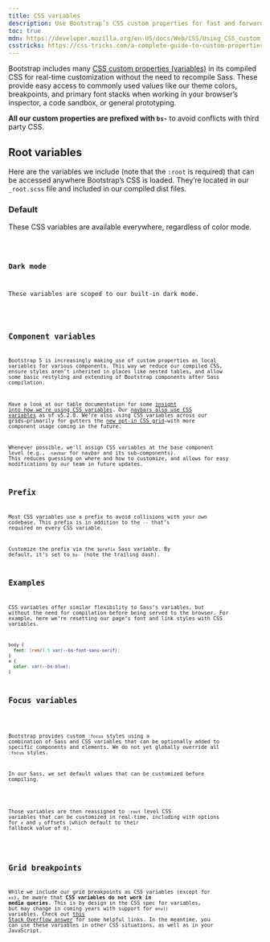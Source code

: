 ```yaml
---
title: CSS variables
description: Use Bootstrap’s CSS custom properties for fast and forward-looking design and development.
toc: true
mdn: https://developer.mozilla.org/en-US/docs/Web/CSS/Using_CSS_custom_properties
csstricks: https://css-tricks.com/a-complete-guide-to-custom-properties/
---
```


Bootstrap includes many [CSS custom properties (variables)](https://developer.mozilla.org/en-US/docs/Web/CSS/Using_CSS_custom_properties) in its compiled CSS for real-time customization without the need to recompile Sass. These provide easy access to commonly used values like our theme colors, breakpoints, and primary font stacks when working in your browser’s inspector, a code sandbox, or general prototyping.

**All our custom properties are prefixed with `bs-`** to avoid conflicts with third party CSS.

## Root variables

Here are the variables we include (note that the `:root` is required) that can be accessed anywhere Bootstrap’s CSS is loaded. They’re located in our `_root.scss` file and included in our compiled dist files.

### Default

These CSS variables are available everywhere, regardless of color mode.

<Code lang="css" filePath="dist/css/bootstrap.css" fileMatch=":(root,\n\[data-bs-theme=light\] {[^}]*})" />

### Dark mode

These variables are scoped to our built-in dark mode.

<Code lang="css" filePath="dist/css/bootstrap.css" fileMatch="(\[data-bs-theme=dark\] {[^}]*})" />

## Component variables

Bootstrap 5 is increasingly making use of custom properties as local variables for various components. This way we reduce our compiled CSS, ensure styles aren’t inherited in places like nested tables, and allow some basic restyling and extending of Bootstrap components after Sass compilation.

Have a look at our table documentation for some [insight into how we’re using CSS variables]([[docsref:/content/tables#how-do-the-variants-and-accented-tables-work]]). Our [navbars also use CSS variables]([[docsref:/components/navbar#css]]) as of v5.2.0. We’re also using CSS variables across our grids—primarily for gutters the [new opt-in CSS grid]([[docsref:/layout/css-grid]])—with more component usage coming in the future.

Whenever possible, we'll assign CSS variables at the base component level (e.g., `.navbar` for navbar and its sub-components). This reduces guessing on where and how to customize, and allows for easy modifications by our team in future updates.

## Prefix

Most CSS variables use a prefix to avoid collisions with your own codebase. This prefix is in addition to the `--` that’s required on every CSS variable.

Customize the prefix via the `$prefix` Sass variable. By default, it’s set to `bs-` (note the trailing dash).

## Examples

CSS variables offer similar flexibility to Sass’s variables, but without the need for compilation before being served to the browser. For example, here we’re resetting our page’s font and link styles with CSS variables.

```css
body {
  font: 1rem/1.5 var(--bs-font-sans-serif);
}
a {
  color: var(--bs-blue);
}
```

## Focus variables

<AddedIn version="5.3.0"/>

Bootstrap provides custom `:focus` styles using a combination of Sass and CSS variables that can be optionally added to specific components and elements. We do not yet globally override all `:focus` styles.

In our Sass, we set default values that can be customized before compiling.

<ScssDocs name="focus-ring-variables" file="scss/_variables.scss" />

Those variables are then reassigned to `:root` level CSS variables that can be customized in real-time, including with options for `x` and `y` offsets (which default to their fallback value of `0`).

<ScssDocs name="root-focus-variables" file="scss/_root.scss" />

## Grid breakpoints

While we include our grid breakpoints as CSS variables (except for `xs`), be aware that **CSS variables do not work in media queries**. This is by design in the CSS spec for variables, but may change in coming years with support for `env()` variables. Check out [this Stack Overflow answer](https://stackoverflow.com/a/47212942) for some helpful links. In the meantime, you can use these variables in other CSS situations, as well as in your JavaScript.
